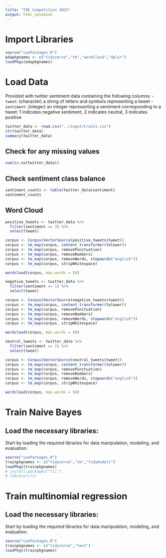 ```yaml
---
title: "TAE Competition 2023"
output: html_notebook
---
```


# Import Libraries

```r
source("usePackages.R")
edapkgnames <- c("tidyverse","tm","wordcloud","dplyr")
loadPkgs(edapkgnames)
```

# Load Data
Provided with twitter sentiment data containing the following columns:
- `tweet`: (character) a string of letters and symbols representing a tweet
- `sentiment`: (integer) an integer representing a sentiment corresponding to a tweet: 1 indicates negative sentiment, 2 indicates neutral, 3 indicates positive

```r
twitter_data <- read.csv("../input/train1.csv")
str(twitter_data)
summary(twitter_data)
```
## Check for any missing values
```r
sum(is.na(twitter_data))
```

## Check sentiment class balance
```r
sentiment_counts <- table(twitter_data$sentiment)
sentiment_counts
```

## Word Cloud
```r
positive_tweets <- twitter_data %>%
  filter(sentiment == 3) %>%
  select(tweet)

corpus <- Corpus(VectorSource(positive_tweets$tweet))
corpus <- tm_map(corpus, content_transformer(tolower))
corpus <- tm_map(corpus, removePunctuation)
corpus <- tm_map(corpus, removeNumbers)
corpus <- tm_map(corpus, removeWords, stopwords("english"))
corpus <- tm_map(corpus, stripWhitespace)

wordcloud(corpus, max.words = 50)
```
```r
negative_tweets <- twitter_data %>%
  filter(sentiment == 1) %>%
  select(tweet)

corpus <- Corpus(VectorSource(negative_tweets$tweet))
corpus <- tm_map(corpus, content_transformer(tolower))
corpus <- tm_map(corpus, removePunctuation)
corpus <- tm_map(corpus, removeNumbers)
corpus <- tm_map(corpus, removeWords, stopwords("english"))
corpus <- tm_map(corpus, stripWhitespace)

wordcloud(corpus, max.words = 50)
```
```r
neutral_tweets <- twitter_data %>%
  filter(sentiment == 2) %>%
  select(tweet)

corpus <- Corpus(VectorSource(neutral_tweets$tweet))
corpus <- tm_map(corpus, content_transformer(tolower))
corpus <- tm_map(corpus, removePunctuation)
corpus <- tm_map(corpus, removeNumbers)
corpus <- tm_map(corpus, removeWords, stopwords("english"))
corpus <- tm_map(corpus, stripWhitespace)

wordcloud(corpus, max.words = 50)
```
# Train Naive Bayes
## Load the necessary libraries: 
Start by loading the required libraries for data manipulation, modeling, and evaluation.
```r
source("usePackages.R")
trainpkgnames <- c("tidyverse","tm","tidymodels")
loadPkgs(trainpkgnames)
# install.packages("cli")
# library(cli)
```

# Train multinomial regression
## Load the necessary libraries: 
Start by loading the required libraries for data manipulation, modeling, and evaluation.
```r
source("usePackages.R")
trainpkgnames <- c("tidyverse","text")
loadPkgs(trainpkgnames)
```